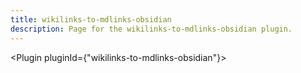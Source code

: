 ---
title: wikilinks-to-mdlinks-obsidian
description: Page for the wikilinks-to-mdlinks-obsidian plugin.
---


<Plugin pluginId={"wikilinks-to-mdlinks-obsidian"}></Plugin>